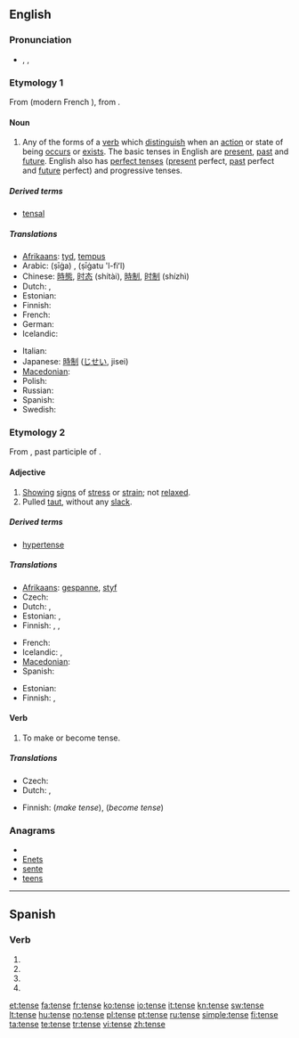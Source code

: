 {{wikipedia|dab=tense}}
==English==

===Pronunciation===
* {{enPR|tĕns}}, {{IPA|/tɛns/}}, {{SAMPA|/tEns/}}
*: {{audio|en-us-tense.ogg|Audio (US)}}
*: {{rhymes|ɛns}}

===Etymology 1===
From {{etyl|fro}} {{term|tens}} (modern French {{term|temps}}), from {{etyl|la}} {{term|tempus}}.

====Noun====
{{en-noun}}

# {{grammar}} Any of the forms of a [[verb]] which [[distinguish]] when an [[action]] or state of being [[occur]]s or [[exist]]s. The basic tenses in English are [[present]], [[past]] and [[future]].  English also has [[perfect tense]]s ([[present tense|present]] perfect, [[past tense|past]] perfect and [[future tense|future]] perfect) and progressive tenses.

=====Derived terms=====
* [[tensal]]

=====Translations=====
{{trans-top|verb forms distinguishing time}}
* [[Afrikaans]]: [[tyd]], [[tempus]]
* Arabic: {{Arab|[[صيغة]]}} (ṣīġa) {{f}}, {{Arab|[[صيغة الفعل]]}} (ṣīġatu 'l-fiʻl) {{f}}
* Chinese: [[時態]], [[时态]] (shítài), [[時制]], [[时制]] (shízhì)
* Dutch: {{t+|nl|tijd|m}}, {{t-|nl|tempus|n}}
* Estonian: {{t|et|ajavorm}}
* Finnish: {{t+|fi|aikamuoto}}
* French: {{t+|fr|temps|m}}
* German: {{t+|de|Zeit|f}}
* Icelandic: {{t+|is|tíð|f}}
{{trans-mid}}
* Italian: {{t+|it|tempo|m}}
* Japanese: [[時制]] ([[じせい]], jisei)
* [[Macedonian]]: {{t-|mk|време|n|tr=vréme}}
* Polish: {{t+|pl|czas|m}}
* Russian: {{t+|ru|время|n|tr=vrémja}}
* Spanish: {{t+|es|tiempo|m}}
* Swedish: {{t+|sv|tempus|n}}
{{trans-bottom}}

===Etymology 2===
From {{etyl|la}} {{term|tensus}}, past participle of {{term|tendere||stretch}}.

====Adjective====
{{en-adj|tens|er}}

# [[show|Showing]] [[sign]]s of [[stress]] or [[strain]]; not [[relax]]ed.
# Pulled [[taut]], without any [[slack]].

=====Derived terms=====
* [[hypertense]]

=====Translations=====
{{trans-top|showing stress or strain}}
* [[Afrikaans]]: [[gespanne]], [[styf]]
* Czech: {{t-|cs|napjatý|m}}
* Dutch: {{t+|nl|gespannen}}, {{t-|nl|strak}}
* Estonian: {{t|et|pingne}},  {{t|et|pinev}}
* Finnish: {{t+|fi|kireä}}, {{t-|fi|jännittynyt}}, {{t+|fi|hermostunut}}
{{trans-mid}}
* French: {{t+|fr|tendu}}
* Icelandic: {{t-|is|upptrekktur}}, {{t+|is|órólegur}}
* [[Macedonian]]: {{t|mk|напнат|tr=nápnat}}
* Spanish: {{t-|es|tenso}}
{{trans-bottom}}

{{trans-top|pulled taut}}
* Estonian: {{t|et|pinguletõmmatud}}
* Finnish: {{t+|fi|kireä}}, {{t|fi|jännitetty}}
{{trans-mid}}
{{trans-bottom}}

====Verb====
{{en-verb|tens|ing}}

# To make or become tense.

=====Translations=====
{{trans-top|make or become tense}}
* Czech: {{t-|cs|napnout}}
* Dutch: {{t+|nl|spannen}}, {{t-|nl|opspannen}}
{{trans-mid}}
* Finnish: {{t+|fi|jännittää}} (''make tense''), {{t-|fi|jännittyä}} (''become tense'')
{{trans-bottom}}

===Anagrams===
* {{alphagram|eenst}}
* [[Enets#English|Enets]]
* [[sente#English|sente]]
* [[teens#English|teens]]

----

==Spanish==

===Verb===
{{es-verb-form|tensar}}

# {{es-verb form of|ending=ar|mood=imperative|pers=2|formal=yes|number=singular|[[tensar]]}}
# {{es-verb form of|ending=ar|mood=subjunctive|tense=present|pers=1|number=singular|[[tensar]]}}
# {{es-verb form of|ending=ar|mood=subjunctive|tense=present|pers=2|formal=yes|number=singular|[[tensar]]}}
# {{es-verb form of|ending=ar|mood=subjunctive|tense=present|pers=3|number=singular|[[tensar]]}}

[[et:tense]]
[[fa:tense]]
[[fr:tense]]
[[ko:tense]]
[[io:tense]]
[[it:tense]]
[[kn:tense]]
[[sw:tense]]
[[lt:tense]]
[[hu:tense]]
[[no:tense]]
[[pl:tense]]
[[pt:tense]]
[[ru:tense]]
[[simple:tense]]
[[fi:tense]]
[[ta:tense]]
[[te:tense]]
[[tr:tense]]
[[vi:tense]]
[[zh:tense]]